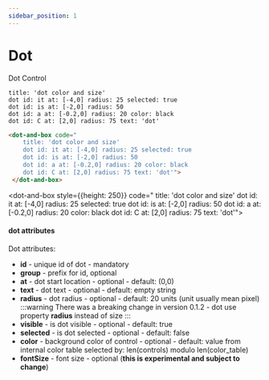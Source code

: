 ```yaml
---
sidebar_position: 1
---
```


# Dot

Dot Control

```dabl tab showLineNumbers
title: 'dot color and size'
dot id: it at: [-4,0] radius: 25 selected: true
dot id: is at: [-2,0] radius: 50
dot id: a at: [-0.2,0] radius: 20 color: black
dot id: C at: [2,0] radius: 75 text: 'dot'
```
```html tab showLineNumbers
<dot-and-box code="
    title: 'dot color and size'
    dot id: it at: [-4,0] radius: 25 selected: true
    dot id: is at: [-2,0] radius: 50
    dot id: a at: [-0.2,0] radius: 20 color: black
    dot id: C at: [2,0] radius: 75 text: 'dot'">
 </dot-and-box>
```

 <dot-and-box style={{height: 250}}  code="
   title: 'dot color and size'
   dot id: it at: [-4,0] radius: 25 selected: true
   dot id: is at: [-2,0] radius: 50
   dot id: a at: [-0.2,0] radius: 20 color: black
   dot id: C at: [2,0] radius: 75 text: 'dot'">
 </dot-and-box>

#### dot attributes
Dot attributes:
- **id** - unique id of dot - mandatory
- **group** - prefix for id, optional
- **at** - dot start location - optional - default: (0,0)
- **text** - dot text - optional - default: empty string
- **radius** - dot radius - optional - default: 20 units (unit usually mean pixel)
:::warning
There was a breaking change in version 0.1.2 - dot use property **radius** instead of size
:::
- **visible** - is dot visible - optional - default: true
- **selected** - is dot selected - optional - default: false
- **color** - background color of control - optional - default: value from internal color table selected by: len(controls) modulo len(color_table)
- **fontSize** - font size - optional (**this is experimental and subject to change**)
